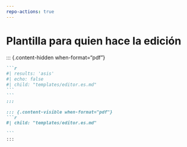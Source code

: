 ```yaml
---
repo-actions: true
---
```


# Plantilla para quien hace la edición {#editortemplate}

::: {.content-hidden when-format="pdf"}
````markdown
```r
#| results: 'asis'
#| echo: false
#| child: "templates/editor.es.md"
```
```
:::

::: {.content-visible when-format="pdf"}
```r
#| child: "templates/editor.es.md"

```
:::
````


